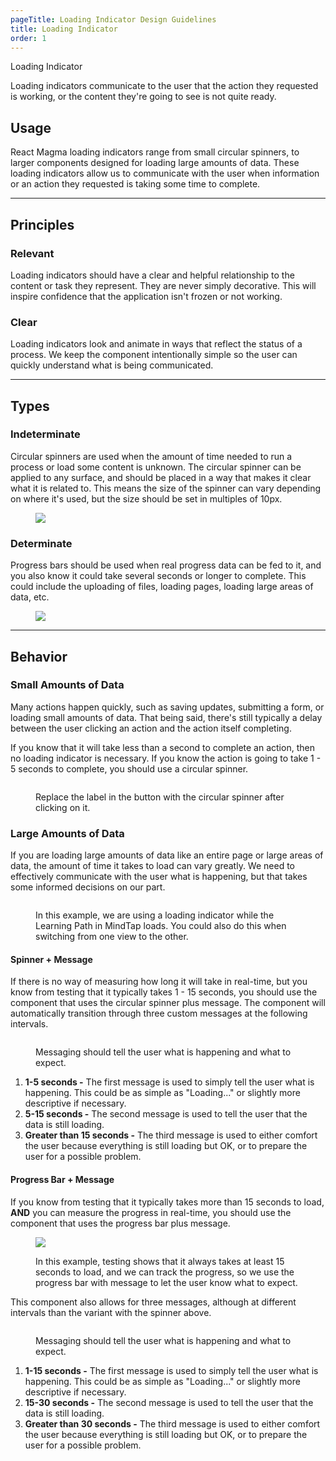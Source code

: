 ```yaml
---
pageTitle: Loading Indicator Design Guidelines
title: Loading Indicator
order: 1
---
```



<DocsHeading to="/api/loading-indicator/" type="code">
  Loading Indicator
</DocsHeading>

Loading indicators communicate to the user that the action they requested is working, or the content they're going to see is not quite ready.

## Usage

React Magma loading indicators range from small circular spinners, to larger components designed for loading large amounts of data. These loading indicators allow us to communicate with the user when information or an action they requested is taking some time to complete.

<span class="horizontal-spacer"></span>
<hr class="article-divider" />

## Principles

### Relevant

Loading indicators should have a clear and helpful relationship to the content or task they represent. They are never simply decorative. This will inspire confidence that the application isn't frozen or not working.

### Clear

Loading indicators look and animate in ways that reflect the status of a process. We keep the component intentionally simple so the user can quickly understand what is being communicated.

<span class="horizontal-spacer"></span>
<hr class="article-divider" />

## Types

### Indeterminate

Circular spinners are used when the amount of time needed to run a process or load some content is unknown. The circular spinner can be applied to any surface, and should be placed in a way that makes it clear what it is related to. This means the size of the spinner can vary depending on where it's used, but the size should be set in multiples of 10px.

<div class="two-col">
  <div class="row">
    <div class="col col-1">
      <figure>
        <img src="../../images/loading-indicators/circular-spinner.png" alt=" " />
      </figure>
    </div>
    <div class="col col-2"></div>
  </div>
</div>

### Determinate

Progress bars should be used when real progress data can be fed to it, and you also know it could take several seconds or longer to complete. This could include the uploading of files, loading pages, loading large areas of data, etc.

<div class="two-col">
  <div class="row">
    <div class="col col-1">
      <figure>
        <img src="../../images/loading-indicators/progress-bar.png" alt=" " />
      </figure>
    </div>
    <div class="col col-2"></div>
  </div>
</div>
<span class="horizontal-spacer"></span>
<hr class="article-divider" />

## Behavior

### Small Amounts of Data

Many actions happen quickly, such as saving updates, submitting a form, or loading small amounts of data. That being said, there's still typically a delay between the user clicking an action and the action itself completing.

If you know that it will take less than a second to complete an action, then no loading indicator is necessary. If you know the action is going to take 1 - 5 seconds to complete, you should use a circular spinner.

<figure>
  <img src="../../images/loading-indicators/Button-loading.png" alt="" />
  <figcaption>
    <p>
      Replace the label in the button with the circular spinner after clicking
      on it.
    </p>
  </figcaption>
</figure>
<span class="horizontal-spacer"></span>

### Large Amounts of Data

If you are loading large amounts of data like an entire page or large areas of data, the amount of time it takes to load can vary greatly. We need to effectively communicate with the user what is happening, but that takes some informed decisions on our part.

<figure>
  <img src="../../images/loading-indicators/mindtap-loading.png" alt="" />
  <figcaption>
    <p>
      In this example, we are using a loading indicator while the Learning Path
      in MindTap loads. You could also do this when switching from one view to
      the other.
    </p>
  </figcaption>
</figure>

#### Spinner + Message

If there is no way of measuring how long it will take in real-time, but you know from testing that it typically takes 1 - 15 seconds, you should use the component that uses the circular spinner plus message. The component will automatically transition through three custom messages at the following intervals.

<figure>
  <img src="../../images/loading-indicators/example-spinner-message.png" alt="" />
  <figcaption>
    <p>Messaging should tell the user what is happening and what to expect.</p>
  </figcaption>
</figure>

1. **1-5 seconds -** The first message is used to simply tell the user what is happening. This could be as simple as "Loading..." or slightly more descriptive if necessary.
1. **5-15 seconds -** The second message is used to tell the user that the data is still loading.
1. **Greater than 15 seconds -** The third message is used to either comfort the user because everything is still loading but OK, or to prepare the user for a possible problem.

#### Progress Bar + Message

If you know from testing that it typically takes more than 15 seconds to load, **AND** you can measure the progress in real-time, you should use the component that uses the progress bar plus message.

<figure>
  <div class="image-container">
    <img src="../../images/progress-bars/Progress-bar-dynamic.png" alt=" " />
  </div>
  <figcaption>
    <p>
      In this example, testing shows that it always takes at least 15 seconds to
      load, and we can track the progress, so we use the progress bar with
      message to let the user know what to expect.
    </p>
  </figcaption>
</figure>
<span class="horizontal-spacer"></span>

This component also allows for three messages, although at different intervals than the variant with the spinner above.

<figure>
  <img src="../../images/loading-indicators/example-progress-bar-message.png" alt="" />
  <figcaption>
    <p>Messaging should tell the user what is happening and what to expect.</p>
  </figcaption>
</figure>

1. **1-15 seconds -** The first message is used to simply tell the user what is happening. This could be as simple as "Loading..." or slightly more descriptive if necessary.
1. **15-30 seconds -** The second message is used to tell the user that the data is still loading.
1. **Greater than 30 seconds -** The third message is used to either comfort the user because everything is still loading but OK, or to prepare the user for a possible problem.

<span class="horizontal-spacer"></span>
